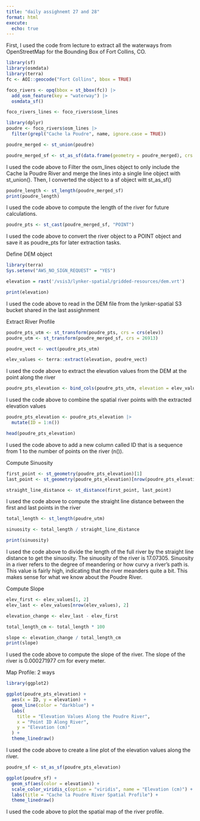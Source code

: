 ```yaml
---
title: "daily assighnemt 27 and 28"
format: html
execute:
  echo: true
---
```


First, I used the code from lecture to extract all the waterways from OpenStreetMap for the Bounding Box of Fort Collins, CO.

```r
library(sf)
library(osmdata)
library(terra)
fc <- AOI::geocode("Fort Collins", bbox = TRUE)

foco_rivers <- opq(bbox = st_bbox(fc)) |>
  add_osm_feature(key = "waterway") |>
  osmdata_sf()

foco_rivers_lines <- foco_rivers$osm_lines
```

```r
library(dplyr)
poudre <- foco_rivers$osm_lines |>
  filter(grepl("Cache la Poudre", name, ignore.case = TRUE))

poudre_merged <- st_union(poudre)

poudre_merged_sf <- st_as_sf(data.frame(geometry = poudre_merged), crs = st_crs(poudre))
```

I used the code above to Filter the osm_lines object to only include the Cache la Poudre River and merge the lines into a single line object with st_union(). Then, I converted the object to a sf object witt st_as_sf()
```r
poudre_length <- st_length(poudre_merged_sf)
print(poudre_length)
```
I used the code above to compute the length of the river for future calculations.
```r
poudre_pts <- st_cast(poudre_merged_sf, "POINT")
```
I used the code above to convert the river object to a POINT object and save it as poudre_pts for later extraction tasks.

Define DEM object

```r
library(terra)
Sys.setenv("AWS_NO_SIGN_REQUEST" = "YES")

elevation = rast('/vsis3/lynker-spatial/gridded-resources/dem.vrt')

print(elevation)
```
I used the code above to read in the DEM file from the lynker-spatial S3 bucket shared in the last assighnment

Extract River Profile

```r
poudre_pts_utm <- st_transform(poudre_pts, crs = crs(elev))
poudre_utm <- st_transform(poudre_merged_sf, crs = 26913)

poudre_vect <- vect(poudre_pts_utm)

elev_values <- terra::extract(elevation, poudre_vect)
```
I used the code above to extract the elevation values from the DEM at the point along the river
```r
poudre_pts_elevation <- bind_cols(poudre_pts_utm, elevation = elev_values[[2]])
```
I used the code above to combine the spatial river points with the extracted elevation values
```r
poudre_pts_elevation <- poudre_pts_elevation |>
  mutate(ID = 1:n())

head(poudre_pts_elevation)
```
I used the code above to add a new column called ID that is a sequence from 1 to the number of points on the river (n()).

Compute Sinuosity

```r
first_point <- st_geometry(poudre_pts_elevation)[1] 
last_point <- st_geometry(poudre_pts_elevation)[nrow(poudre_pts_elevation)] 

straight_line_distance <- st_distance(first_point, last_point)
```
I used the code above to compute the straight line distance between the first and last points in the river
```r
total_length <- st_length(poudre_utm)

sinuosity <- total_length / straight_line_distance

print(sinuosity)
```
I used the code above to divide the length of the full river by the straight line distance to get the sinuosity. The sinuosity of the river is 17.07305. Sinuosity in a river refers to the degree of meandering or how curvy a river's path is. This value is fairly high, indicating that the river meanders quite a bit. This makes sense for what we know about the Poudre River.

Compute Slope

```r
elev_first <- elev_values[1, 2]
elev_last <- elev_values[nrow(elev_values), 2]

elevation_change <- elev_last - elev_first

total_length_cm <- total_length * 100

slope <- elevation_change / total_length_cm
print(slope)
```
I used the code above to compute the slope of the river. The slope of the river is 0.000271977 cm for every meter.

Map Profile: 2 ways

```r
library(ggplot2)

ggplot(poudre_pts_elevation) +
  aes(x = ID, y = elevation) +
  geom_line(color = "darkblue") + 
  labs(
    title = "Elevation Values Along the Poudre River",
    x = "Point ID Along River",
    y = "Elevation (cm)"
  ) +
  theme_linedraw()
```
I used the code above to create a line plot of the elevation values along the river.
```r
poudre_sf <- st_as_sf(poudre_pts_elevation)

ggplot(poudre_sf) +
  geom_sf(aes(color = elevation)) + 
  scale_color_viridis_c(option = "viridis", name = "Elevation (cm)") + 
  labs(title = "Cache la Poudre River Spatial Profile") +
  theme_linedraw()
```
I used the code above to plot the spatial map of the river profile.

